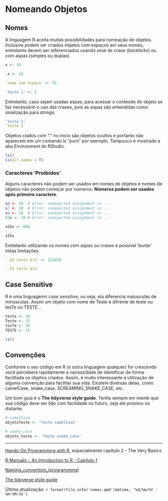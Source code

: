 # Nomeando Objetos

## Nomes

A linguagem R aceita muitas possibilidades para nomeação de objetos. Inclusive podem ser criados objetos com espaços em seus nomes, entretanto devem ser referenciados usando sinal de crase (*backticks*) ou com aspas (simples ou duplas).

```r
x <- 10

.x <- 10

`nome com espaco` <- 55

'teste 1' <- 2

```

Entretanto, caso sejam usadas aspas, para acessar o conteúdo do objeto se faz necessário o uso das crases, pois as aspas são entendidas como sinalização para strings.

```r
'teste 1'
`teste 1`
```
Objetos ciados com "." no início são objetos ocultos e portanto não aparecem em um comando ls "puro" por exemplo. Tampouco é mostrado a aba Environment do RStudio.

```r
ls()
ls(all.names = T)
```

### Caracteres 'Proibidos'

Alguns caracteres não podem ser usados em nomes de objetos e nomes de objetos não podem começar por números. **Números podem ser usados após primeiro caractere.**

```r
x@ <- 10  # Error: unexpected assignment in ...
x! <- 10  # Error: unexpected assignment in ...
x& <- 10  # Error: unexpected assignment in ...
55x <- 10 # Error: unexpected assignment in ...
```

```r
x55x <- 888

x55x
```

Entretanto utilizando os nomes com aspas ou crases é possível 'burlar' estas limitações.

```r
`.55 teste @!&` <- 123456

`.55 teste @!&`

```

## Case Sensitive

R é uma linguagemn *case sensitive*, ou seja, ela diferencia maíusculas de minúsculas. Assim um objeto com nome de Teste é difrente de teste ou tesTe ou TESTE...

```r
teste <- 10
Teste <- 15
tesTe <- 20
TESTE <- 25

ls()
```

## Convenções

Conforme o seu código em R (e outra linguagem qualquer) for crescendo você perceberá rapidamente a necessidade de identificar de forma facilitada os objetos criados. Assim, é muito interessante a utilização de alguma convenção para facilitar sua vida. Existem diversas delas, como camelCase, snake_case, SCREAMING_SNAKE_CASE, etc.

Um bom guia é o **The tidyverse style guide**. Tenha sempre em mente que sue código deve ser lido com facilidade no futuro, seja ele próximo ou distante.

```r

# camelCase
objetoTeste <- 'Teste camelCase'

# snake_case
objeto_teste <- 'Teste snake_case'

```

------------------------------------------------------------------------

[Hands-On Programming with R](https://rstudio-education.github.io/hopr/), especialmente capítulo 2 - The Very Basics

[R Manuals :: An Introduction to R - Capítulo 1](https://rstudio.github.io/r-manuals/r-intro/Introduction-and-preliminaries.html)

[Naming_convention_(programming)](https://en.wikipedia.org/wiki/Naming_convention_(programming))

[The tidyverse style guide](https://style.tidyverse.org/syntax.html)

Última atualização: `r format(file.info('nomes.qmd')$mtime, '%d/%m/%Y - %H:%M:%S')`
